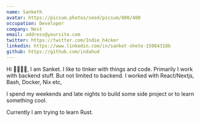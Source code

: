 ```yaml
---
name: Sanketh
avatar: https://picsum.photos/seed/picsum/800/400
occupation: Developer
company: Nest
email: address@yoursite.com
twitter: https://twitter.com/Indie_h4cker
linkedin: https://www.linkedin.com/in/sanket-shete-15064318b
github: https://github.com/indahud
---
```


Hi 🖐🏻🖐🏻, I am Sanket. I like to tinker with things and code.
Primarily I work with backend stuff. But not limited to backend. I worked with React/Nextjs, Bash, Docker, Nix etc,

I spend my weekends and late nights to build some side project or to learn something cool.

Currently I am trying to learn Rust.


